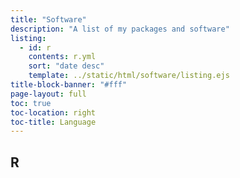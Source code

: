 ```yaml
---
title: "Software"
description: "A list of my packages and software"
listing:
  - id: r
    contents: r.yml
    sort: "date desc"
    template: ../static/html/software/listing.ejs
title-block-banner: "#fff"
page-layout: full
toc: true
toc-location: right
toc-title: Language
---
```



## R

:::{#r}
:::